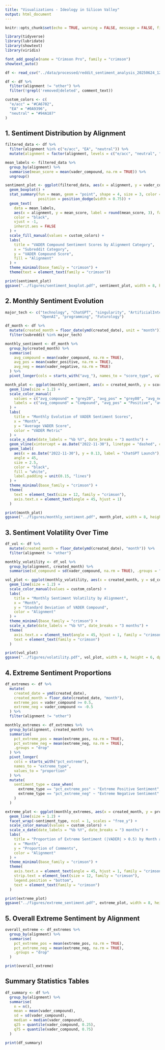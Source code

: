 ```yaml
---
title: "Visualizations - Ideology in Silicon Valley"
output: html_document
---
```


```r
knitr::opts_chunk$set(echo = TRUE, warning = FALSE, message = FALSE, fig.width = 10, fig.height = 6)
```

```r
library(tidyverse)
library(lubridate)
library(showtext)
library(viridis)
```

```r
font_add_google(name = "Crimson Pro", family = "crimson")
showtext_auto()
```

```r
df <- read_csv("../data/processed/reddit_sentiment_analysis_20250624_122803.csv")

df <- df %>%
  filter(alignment != "other") %>%
  filter(!grepl('removed|deleted', comment_text))
```

```r
custom_colors <- c(
  "e/acc" = "#CA6702",
  "EA" = "#0A9396",
  "neutral" = "#94A187"
)
```

## 1. Sentiment Distribution by Alignment

```r
filtered_data <- df %>%
  filter(alignment %in% c("e/acc", "EA", "neutral")) %>%
  mutate(alignment = factor(alignment, levels = c("e/acc", "neutral", "EA")))

mean_labels <- filtered_data %>%
  group_by(alignment) %>%
  summarise(mean_score = mean(vader_compound, na.rm = TRUE)) %>%
  ungroup()

sentiment_plot <- ggplot(filtered_data, aes(x = alignment, y = vader_compound, fill = alignment)) +
  geom_boxplot() +
  stat_summary(fun = mean, geom = "point", shape = 4, size = 3, color = "black",
               position = position_dodge(width = 0.75)) +
  geom_text(
    data = mean_labels,
    aes(x = alignment, y = mean_score, label = round(mean_score, 3), family = "crimson"),
    color = "black",
    vjust = -1,
    inherit.aes = FALSE
  ) +
  scale_fill_manual(values = custom_colors) +
  labs(
    title = "VADER Compound Sentiment Scores by Alignment Category",
    x = "Subreddit Category",
    y = "VADER Compound Score",
    fill = "Alignment"
  ) +
  theme_minimal(base_family = "crimson") +
  theme(text = element_text(family = "crimson"))

print(sentiment_plot)
ggsave("../figures/sentiment_boxplot.pdf", sentiment_plot, width = 8, height = 6, dpi = 300)
```

## 2. Monthly Sentiment Evolution

```r
major_tech <- c("technology", "ChatGPT", "singularity", "ArtificialInteligence",
                "OpenAI", "programming", "Futurology")

df_month <- df %>%
  mutate(created_month = floor_date(ymd(created_date), unit = "month")) %>%
  filter(subreddit %in% major_tech)

monthly_sentiment <- df_month %>%
  group_by(created_month) %>%
  summarise(
    avg_compound = mean(vader_compound, na.rm = TRUE),
    avg_pos = mean(vader_positive, na.rm = TRUE),
    avg_neg = mean(vader_negative, na.rm = TRUE)
  ) %>%
  pivot_longer(cols = starts_with("avg_"), names_to = "score_type", values_to = "score")

month_plot <- ggplot(monthly_sentiment, aes(x = created_month, y = score, color = score_type)) +
  geom_line(size = 1.2) +
  scale_color_manual(
    values = c("avg_compound" = "grey20", "avg_pos" = "grey80", "avg_neg" = "grey50"),
    labels = c("avg_compound" = "Compound", "avg_pos" = "Positive", "avg_neg" = "Negative")
  ) +
  labs(
    title = "Monthly Evolution of VADER Sentiment Scores",
    x = "Month",
    y = "Average VADER Score",
    color = "VADER Metric"
  ) +
  scale_x_date(date_labels = "%b %Y", date_breaks = "3 months") +
  geom_vline(xintercept = as.Date("2022-11-30"), linetype = "dashed", color = "black", size = 1) +
  geom_label(
    aes(x = as.Date("2022-11-30"), y = 0.13, label = "ChatGPT Launch"),
    angle = 45,
    size = 2.5,
    color = "black",
    fill = "white",
    label.padding = unit(0.15, "lines")
  ) +
  theme_minimal(base_family = "crimson") +
  theme(
    text = element_text(size = 12, family = "crimson"),
    axis.text.x = element_text(angle = 45, hjust = 1)
  )

print(month_plot)
ggsave("../figures/monthly_sentiment.pdf", month_plot, width = 8, height = 6, dpi = 300)
```

## 3. Sentiment Volatility Over Time

```r
df_vol <- df %>%
  mutate(created_month = floor_date(ymd(created_date), "month")) %>%
  filter(alignment != "other")

monthly_volatility <- df_vol %>%
  group_by(alignment, created_month) %>%
  summarise(sd_compound = sd(vader_compound, na.rm = TRUE), .groups = "drop")

vol_plot <- ggplot(monthly_volatility, aes(x = created_month, y = sd_compound, color = alignment)) +
  geom_line(size = 1.2) +
  scale_color_manual(values = custom_colors) +
  labs(
    title = "Monthly Sentiment Volatility by Alignment",
    x = "Month",
    y = "Standard Deviation of VADER Compound",
    color = "Alignment"
  ) +
  theme_minimal(base_family = "crimson") +
  scale_x_date(date_labels = "%b %Y", date_breaks = "3 months") +
  theme(
    axis.text.x = element_text(angle = 45, hjust = 1, family = "crimson"),
    text = element_text(family = "crimson")
  )

print(vol_plot)
ggsave("../figures/volatility.pdf", vol_plot, width = 8, height = 6, dpi = 300)
```

## 4. Extreme Sentiment Proportions

```r
df_extremes <- df %>%
  mutate(
    created_date = ymd(created_date),
    created_month = floor_date(created_date, "month"),
    extreme_pos = vader_compound >= 0.5,
    extreme_neg = vader_compound <= -0.5
  ) %>%
  filter(alignment != "other")

monthly_extremes <- df_extremes %>%
  group_by(alignment, created_month) %>%
  summarise(
    pct_extreme_pos = mean(extreme_pos, na.rm = TRUE),
    pct_extreme_neg = mean(extreme_neg, na.rm = TRUE),
    .groups = "drop"
  ) %>%
  pivot_longer(
    cols = starts_with("pct_extreme"),
    names_to = "extreme_type",
    values_to = "proportion"
  ) %>%
  mutate(
    sentiment_type = case_when(
      extreme_type == "pct_extreme_pos" ~ "Extreme Positive Sentiment",
      extreme_type == "pct_extreme_neg" ~ "Extreme Negative Sentiment"
    )
  )

extreme_plot <- ggplot(monthly_extremes, aes(x = created_month, y = proportion, color = alignment)) +
  geom_line(size = 1.2) +
  facet_wrap(~sentiment_type, ncol = 1, scales = "free_y") +
  scale_color_manual(values = custom_colors) +
  scale_x_date(date_labels = "%b %Y", date_breaks = "3 months") +
  labs(
    title = "Proportion of Extreme Sentiment (|VADER| > 0.5) by Month and Alignment",
    x = "Month",
    y = "Proportion of Comments",
    color = "Alignment"
  ) +
  theme_minimal(base_family = "crimson") +
  theme(
    axis.text.x = element_text(angle = 45, hjust = 1, family = "crimson"),
    strip.text = element_text(size = 12, family = "crimson"),
    legend.position = "bottom",
    text = element_text(family = "crimson")
  )

print(extreme_plot)
ggsave("../figures/extreme_sentiment.pdf", extreme_plot, width = 8, height = 6, dpi = 300)
```

## 5. Overall Extreme Sentiment by Alignment

```r
overall_extreme <- df_extremes %>%
  group_by(alignment) %>%
  summarise(
    pct_extreme_pos = mean(extreme_pos, na.rm = TRUE),
    pct_extreme_neg = mean(extreme_neg, na.rm = TRUE),
    .groups = "drop"
  )

print(overall_extreme)
```

## Summary Statistics Tables

```r
df_summary <- df %>%
  group_by(alignment) %>%
  summarise(
    n = n(),
    mean = mean(vader_compound),
    sd = sd(vader_compound),
    median = median(vader_compound),
    q25 = quantile(vader_compound, 0.25),
    q75 = quantile(vader_compound, 0.75)
  )

print(df_summary)
```
